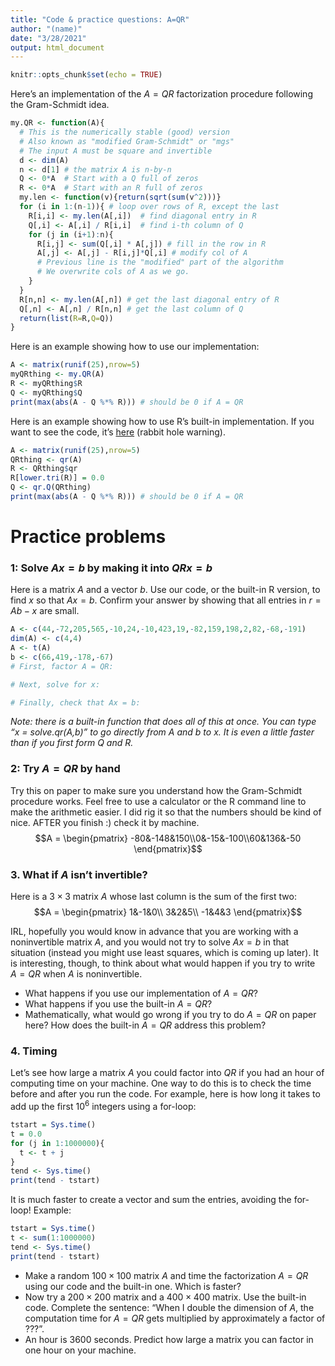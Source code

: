 ```yaml
---
title: "Code & practice questions: A=QR"
author: "(name)"
date: "3/28/2021"
output: html_document
---
```


```r
knitr::opts_chunk$set(echo = TRUE)
```

Here's an implementation of the $A=QR$ factorization procedure following the Gram-Schmidt idea. 
```r
my.QR <- function(A){
  # This is the numerically stable (good) version 
  # Also known as "modified Gram-Schmidt" or "mgs"
  # The input A must be square and invertible
  d <- dim(A)
  n <- d[1] # the matrix A is n-by-n
  Q <- 0*A  # Start with a Q full of zeros
  R <- 0*A  # Start with an R full of zeros
  my.len <- function(v){return(sqrt(sum(v^2)))} 
  for (i in 1:(n-1)){ # loop over rows of R, except the last 
    R[i,i] <- my.len(A[,i])  # find diagonal entry in R
    Q[,i] <- A[,i] / R[i,i]  # find i-th column of Q
    for (j in (i+1):n){
      R[i,j] <- sum(Q[,i] * A[,j]) # fill in the row in R
      A[,j] <- A[,j] - R[i,j]*Q[,i] # modify col of A
      # Previous line is the "modified" part of the algorithm
      # We overwrite cols of A as we go. 
    }
  }
  R[n,n] <- my.len(A[,n]) # get the last diagonal entry of R 
  Q[,n] <- A[,n] / R[n,n] # get the last column of Q
  return(list(R=R,Q=Q))
}
```

Here is an example showing how to use our implementation: 
```r
A <- matrix(runif(25),nrow=5)
myQRthing <- my.QR(A)
R <- myQRthing$R
Q <- myQRthing$Q
print(max(abs(A - Q %*% R))) # should be 0 if A = QR
```

Here is an example showing how to use R's built-in implementation. If you want to see the code, it's [here](https://svn.r-project.org/R/trunk/src/appl/dqrdc2.f) (rabbit hole warning). 
```r
A <- matrix(runif(25),nrow=5)
QRthing <- qr(A)
R <- QRthing$qr
R[lower.tri(R)] = 0.0  
Q <- qr.Q(QRthing)
print(max(abs(A - Q %*% R))) # should be 0 if A = QR
```

# Practice problems

### 1: Solve $Ax=b$ by making it into $QRx=b$
Here is a matrix $A$ and a vector $b$. 
Use our code, or the built-in R version, to find $x$ so that $Ax=b$. Confirm your answer by showing that all entries in $r=Ab-x$ are small. 
```r
A <- c(44,-72,205,565,-10,24,-10,423,19,-82,159,198,2,82,-68,-191)
dim(A) <- c(4,4)
A <- t(A) 
b <- c(66,419,-178,-67)
# First, factor A = QR:

# Next, solve for x: 

# Finally, check that Ax = b:

```
*Note: there is a built-in function that does all of this at once. You can type "x = solve.qr(A,b)" to go directly from $A$ and $b$ to $x$. It is even a little faster than if you first form $Q$ and $R$.*

### 2: Try $A=QR$ by hand
Try this on paper to make sure you understand how the Gram-Schmidt procedure works. Feel free to use a calculator or the R command line to make the arithmetic easier. I did rig it so that the numbers should be kind of nice. AFTER you finish :) check it by machine. 
$$A = \begin{pmatrix}
-80&-148&150\\0&-15&-100\\60&136&-50
\end{pmatrix}$$



### 3. What if $A$ isn't invertible? 
Here is a $3\times3$ matrix $A$ whose last column is the sum of the first two: 
$$A = \begin{pmatrix}
1&-1&0\\
3&2&5\\
-1&4&3
\end{pmatrix}$$

IRL, hopefully you would know in advance that you are working with a noninvertible matrix $A$, and you would not try to solve $Ax=b$ in that situation (instead you might use least squares, which is coming up later). It is interesting, though, to think about what would happen if you try to write $A=QR$ when $A$ is noninvertible. 

* What happens if you use our implementation of $A=QR$?
* What happens if you use the built-in $A=QR$? 
* Mathematically, what would go wrong if you try to do $A=QR$ on paper here?  How does the built-in $A=QR$ address this problem? 

### 4. Timing
Let's see how large a matrix $A$ you could factor into $QR$ if you had an hour of computing time on your machine. 
One way to do this is to check the time before and after you run the code. For example, here is how long it takes to add up the first $10^6$ integers using a for-loop:
```r
tstart = Sys.time()
t = 0.0
for (j in 1:1000000){
  t <- t + j
}
tend <- Sys.time()
print(tend - tstart)
```
It is much faster to create a vector and sum the entries, avoiding the for-loop! Example: 
```r
tstart = Sys.time()
t <- sum(1:1000000)
tend <- Sys.time()
print(tend - tstart)
```
* Make a random $100\times100$ matrix $A$ and time the factorization $A = QR$ using our code and the built-in one. Which is faster?  
* Now try a $200\times200$ matrix and a $400\times400$ matrix. Use the built-in code. Complete the sentence: "When I double the dimension of $A$, the computation time for $A = QR$ gets multiplied by approximately a factor of ???".  
* An hour is 3600 seconds. Predict how large a matrix you can factor in one hour on your machine. 


